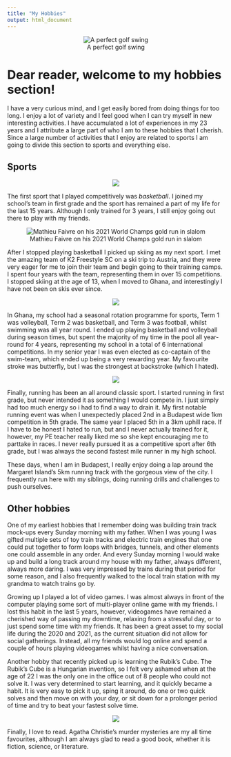 ```yaml
---
title: "My Hobbies"
output: html_document
---
```


<center>
![A perfect golf swing](https://www.golfdigest.com/content/dam/images/golfdigest/fullset/2018/06/11/5b1e78605dd1123161bf518a_Tiger-Woods-swing-sequence-tout.jpg)
</center>


# Dear reader, welcome to my hobbies section!

I have a very curious mind, and I get easily bored from doing things for too long. I enjoy a lot of variety and I feel good when I can try myself in new interesting activities. I have accumulated a lot of experiences in my 23 years and I attribute a large part of who I am to these hobbies that I cherish. Since a large number of activities that I enjoy are related to sports I am going to divide this section to sports and everything else.



## Sports

<center>
![](https://www.history.com/.image/ar_1:1%2Cc_fill%2Ccs_srgb%2Cfl_progressive%2Cq_auto:good%2Cw_1200/MTU3ODc4NjAzNTE3NDcwMDI1/ask-history-who-invented-basketball-istock_000006523151large-2.jpg)
</center>

The first sport that I played competitively was *basketball*. I joined my school's team in first grade and the sport has remained a part of my life for the last 15 years. Although I only trained for 3 years, I still enjoy going out there to play with my friends.

<center>
![Mathieu Faivre on his 2021 World Champs gold run in slalom](https://img.olympicchannel.com/images/image/private/t_16-9_3200/primary/aetk6dkguioxppjewbad)
</center>


After I stopped playing basketball I picked up skiing as my next sport. I met the amazing team of K2 Freestyle SC on a ski trip to Austria, and they were very eager for me to join their team and begin going to their training camps. I spent four years with the team, representing them in over 15 competitions. I stopped skiing at the age of 13, when I moved to Ghana, and interestingly I have not been on skis ever since.

<center>
![](https://img.olympicchannel.com/images/image/private/t_16-9_3200/primary/piultz6nngltq541xmju)
</center>

In Ghana, my school had a seasonal rotation programme for sports, Term 1 was volleyball, Term 2 was basketball, and Term 3 was football, whilst swimming was all year round. I ended up playing basketball and volleyball during season times, but spent the majority of my time in the pool all year-round for 4 years, representing my school in a total of 6 international competitions. In my senior year I was even elected as co-captain of the swim-team, which ended up being a very rewarding year. My favourite stroke was butterfly, but I was the strongest at backstroke (which I hated).

<center>
![](https://kempinski-dev.s3.amazonaws.com/34358961/running-track-margareth-island-sport-in-budapest.jpg)
</center>

Finally, running has been an all around classic sport. I started running in first grade, but never intended it as something I would compete in. I just simply had too much energy so i had to find a way to drain it. My first notable running event was when I unexpectedly placed 2nd in a Budapest wide 1km competition in 5th grade. The same year I placed 5th in a 3km uphill race. If I have to be honest I hated to run, but and I never actually trained for it, however, my PE teacher really liked me so she kept encouraging me to parttake in races. I never really pursued it as a competitive sport after 6th grade, but I was always the second fastest mile runner in my high school.

These days, when I am in Budapest, I really enjoy doing a lap around the Margaret Island's 5km running track with the gorgeous view of the city. I frequently run here with my siblings, doing running drills and challenges to push ourselves.


## Other hobbies

One of my earliest hobbies that I remember doing was building train track mock-ups every Sunday morning with my father. When I was young I was gifted multiple sets of toy train tracks and electric train engines that one could put together to form loops with bridges, tunnels, and other elements one could assemble in any order. And every Sunday morning I would wake up and build a long track around my house with my father, always different, always more daring. I was very impressed by trains during that period for some reason, and I also frequently walked to the local train station with my grandma to watch trains go by. 

Growing up I played a lot of video games. I was almost always in front of the computer playing some sort of multi-player online game with my friends. I lost this habit in the last 5 years, however, videogames have remained a cherished way of passing my downtime, relaxing from a stressful day, or to just spend some time with my friends. It has been a great asset to my social life during the 2020 and 2021, as the current situation did not allow for social gatherings. Instead, all my friends would log online and spend a couple of hours playing videogames whilst having a nice conversation.

Another hobby that recently picked up is learning the Rubik's Cube. The Rubik's Cube is a Hungarian invention, so I felt very ashamed when at the age of 22 I was the only one in the office out of 8 people who could not solve it. I was very determined to start learning, and it quickly became a habit. It is very easy to pick it up, sping it around, do one or two quick solves and then move on with your day, or sit down for a prolonger period of time and try to beat your fastest solve time.

<center>
![](https://foodtank.com/wp-content/uploads/2021/07/alfons-morales-YLSwjSy7stw-unsplash.jpg)
</center>

Finally, I love to read. Agatha Christie's murder mysteries are my all time favourites, although I am always glad to read a good book, whether it is fiction, science, or literature. 
